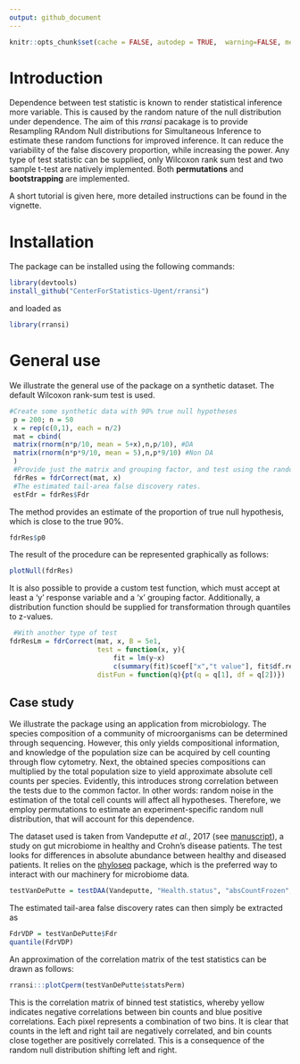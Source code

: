 ```yaml
---
output: github_document
---
```


```r
knitr::opts_chunk$set(cache = FALSE, autodep = TRUE,  warning=FALSE, message=FALSE, echo=TRUE, eval=TRUE, tidy = TRUE, fig.width = 9, fig.height = 6, purl=TRUE, fig.show = "hold", cache.lazy = FALSE, fig.path = "README_figs/README-")
```

# Introduction

Dependence between test statistic is known to render statistical inference more variable. This is caused by the random nature of the null distribution under dependence. The aim of this _rransi_ pacakage is to provide Resampling RAndom Null distributions 
for Simultaneous Inference to estimate these random functions for improved inference. It can reduce the variability of the false discovery proportion, while increasing the power. Any type of test statistic can be supplied, only Wilcoxon rank sum test and two sample t-test are natively implemented. Both **permutations** and **bootstrapping** are implemented.

A short tutorial is given here, more detailed instructions can be found in the vignette.

# Installation

The package can be installed using the following commands:

```r
library(devtools)
install_github("CenterForStatistics-Ugent/rransi")
```

and loaded as

```r
library(rransi)
```

# General use

We illustrate the general use of the package on a synthetic dataset. The default 
Wilcoxon rank-sum test is used.

```r
#Create some synthetic data with 90% true null hypotheses
 p = 200; n = 50
 x = rep(c(0,1), each = n/2)
 mat = cbind(
 matrix(rnorm(n*p/10, mean = 5+x),n,p/10), #DA
 matrix(rnorm(n*p*9/10, mean = 5),n,p*9/10) #Non DA
 )
 #Provide just the matrix and grouping factor, and test using the random null
 fdrRes = fdrCorrect(mat, x)
 #The estimated tail-area false discovery rates.
 estFdr = fdrRes$Fdr
```

The method provides an estimate of the proportion of true null hypothesis, which 
is close to the true 90%.

```r
fdrRes$p0
```

The result of the procedure can be represented graphically as follows:

```r
plotNull(fdrRes)
```

It is also possible to provide a custom test function, which must accept at least a 'y' response variable and a 'x' grouping factor. Additionally, a distribution function should be supplied for transformation through quantiles to z-values.

```r
 #With another type of test
fdrResLm = fdrCorrect(mat, x, B = 5e1,
                      test = function(x, y){
                          fit = lm(y~x)
                          c(summary(fit)$coef["x","t value"], fit$df.residual)},
                      distFun = function(q){pt(q = q[1], df = q[2])})
```

## Case study

We illustrate the package using an application from microbiology. The species
composition of a community of microorganisms can be determined through 
sequencing. However, this only yields compositional information, and knowledge 
of the population size can be acquired by cell counting through flow cytometry.
Next, the obtained species compositions can multiplied by the total population 
size to yield approximate absolute cell counts per species. Evidently, this 
introduces strong correlation between the tests due to the common factor. In 
other words: random noise in the estimation of the total cell counts will affect 
all hypotheses. Therefore, we employ permutations to estimate an 
experiment-specific random null distribution, that will account for this 
dependence.

The dataset used is taken from Vandeputte _et al._, 2017 (see [manuscript](https://www.ncbi.nlm.nih.gov/pubmed/29143816)), a study on gut microbiome 
in healthy and Crohn's disease patients. The test looks for differences in absolute abundance between healthy and diseased patients. It relies on the [phyloseq](https://bioconductor.org/packages/release/bioc/html/phyloseq.html) package, which is the preferred way to interact with our machinery for microbiome data.

```r
testVanDePutte = testDAA(Vandeputte, "Health.status", "absCountFrozen", B = 1e2L)
```

The estimated tail-area false discovery rates can then simply be extracted as

```r
FdrVDP = testVanDePutte$Fdr
quantile(FdrVDP)
```

An approximation of the correlation matrix of the test statistics can be drawn as follows:

```r
rransi:::plotCperm(testVanDePutte$statsPerm)
```

This is the correlation matrix of binned test statistics, whereby yellow indicates negative correlations between bin counts and blue positive correlations. Each pixel represents a combination of two bins. It is clear that counts in the left and right tail are negatively correlated, and bin counts close together are positively correlated. This is a consequence of the random null distribution shifting left and right.
